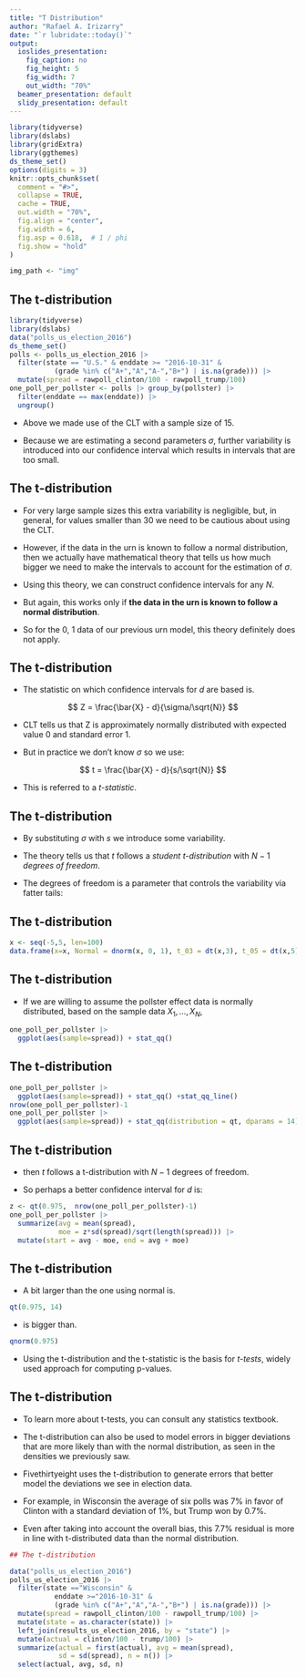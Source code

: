 ```yaml
---
title: "T Distribution"
author: "Rafael A. Irizarry"
date: "`r lubridate::today()`"
output:
  ioslides_presentation:
    fig_caption: no
    fig_height: 5
    fig_width: 7
    out_width: "70%"
  beamer_presentation: default
  slidy_presentation: default
---
```


```r
library(tidyverse)
library(dslabs)
library(gridExtra)
library(ggthemes)
ds_theme_set()
options(digits = 3)
knitr::opts_chunk$set(
  comment = "#>",
  collapse = TRUE,
  cache = TRUE,
  out.width = "70%",
  fig.align = "center",
  fig.width = 6,
  fig.asp = 0.618,  # 1 / phi
  fig.show = "hold"
)

img_path <- "img"
```

## The t-distribution

```r
library(tidyverse) 
library(dslabs) 
data("polls_us_election_2016") 
ds_theme_set() 
polls <- polls_us_election_2016 |>  
  filter(state == "U.S." & enddate >= "2016-10-31" & 
           (grade %in% c("A+","A","A-","B+") | is.na(grade))) |>  
  mutate(spread = rawpoll_clinton/100 - rawpoll_trump/100) 
one_poll_per_pollster <- polls |> group_by(pollster) |>  
  filter(enddate == max(enddate)) |> 
  ungroup() 
```

-   Above we made use of the CLT with a sample size of 15.

-   Because we are estimating a second parameters $\sigma$, further variability is introduced into our confidence interval which results in intervals that are too small.

## The t-distribution

-   For very large sample sizes this extra variability is negligible, but, in general, for values smaller than 30 we need to be cautious about using the CLT.

-   However, if the data in the urn is known to follow a normal distribution, then we actually have mathematical theory that tells us how much bigger we need to make the intervals to account for the estimation of $\sigma$.

-   Using this theory, we can construct confidence intervals for any $N$.

-   But again, this works only if **the data in the urn is known to follow a normal distribution**.

-   So for the 0, 1 data of our previous urn model, this theory definitely does not apply.

## The t-distribution

-   The statistic on which confidence intervals for $d$ are based is.

$$
Z = \frac{\bar{X} - d}{\sigma/\sqrt{N}} 
$$

-   CLT tells us that Z is approximately normally distributed with expected value 0 and standard error 1.

-   But in practice we don't know $\sigma$ so we use:

$$
t = \frac{\bar{X} - d}{s/\sqrt{N}} 
$$

-   This is referred to a *t-statistic*.

## The t-distribution

-   By substituting $\sigma$ with $s$ we introduce some variability.

-   The theory tells us that $t$ follows a *student t-distribution* with $N-1$ *degrees of freedom*.

-   The degrees of freedom is a parameter that controls the variability via fatter tails:

## The t-distribution

```r
x <- seq(-5,5, len=100) 
data.frame(x=x, Normal = dnorm(x, 0, 1), t_03 = dt(x,3), t_05 = dt(x,5), t_15=dt(x,15)) |> gather(distribution, f, -x) |> ggplot(aes(x,f, color = distribution)) + geom_line() +ylab("f(x)") 
```

## The t-distribution

-   If we are willing to assume the pollster effect data is normally distributed, based on the sample data $X_1, \dots, X_N$,

```r
one_poll_per_pollster |> 
  ggplot(aes(sample=spread)) + stat_qq() 
```

## The t-distribution

```r
one_poll_per_pollster |> 
  ggplot(aes(sample=spread)) + stat_qq() +stat_qq_line()
nrow(one_poll_per_pollster)-1
one_poll_per_pollster |> 
  ggplot(aes(sample=spread)) + stat_qq(distribution = qt, dparams = 14) +stat_qq_line(distribution = qt, dparams = 14)
```

## The t-distribution

-   then $t$ follows a t-distribution with $N-1$ degrees of freedom.

-   So perhaps a better confidence interval for $d$ is:

```r
z <- qt(0.975,  nrow(one_poll_per_pollster)-1) 
one_poll_per_pollster |>  
  summarize(avg = mean(spread), 
            moe = z*sd(spread)/sqrt(length(spread))) |>  
  mutate(start = avg - moe, end = avg + moe)  
```


## The t-distribution

-   A bit larger than the one using normal is.

```r
qt(0.975, 14) 
```

-   is bigger than.

```r
qnorm(0.975) 
```

-   Using the t-distribution and the t-statistic is the basis for *t-tests*, widely used approach for computing p-values.

## The t-distribution

-   To learn more about t-tests, you can consult any statistics textbook.

-   The t-distribution can also be used to model errors in bigger deviations that are more likely than with the normal distribution, as seen in the densities we previously saw.

-   Fivethirtyeight uses the t-distribution to generate errors that better model the deviations we see in election data.

-   For example, in Wisconsin the average of six polls was 7% in favor of Clinton with a standard deviation of 1%, but Trump won by 0.7%.

-   Even after taking into account the overall bias, this 7.7% residual is more in line with t-distributed data than the normal distribution.

```r


## The t-distribution

data("polls_us_election_2016") 
polls_us_election_2016 |> 
  filter(state =="Wisconsin" & 
           enddate >="2016-10-31" &  
           (grade %in% c("A+","A","A-","B+") | is.na(grade))) |> 
  mutate(spread = rawpoll_clinton/100 - rawpoll_trump/100) |> 
  mutate(state = as.character(state)) |> 
  left_join(results_us_election_2016, by = "state") |> 
  mutate(actual = clinton/100 - trump/100) |> 
  summarize(actual = first(actual), avg = mean(spread),  
            sd = sd(spread), n = n()) |> 
  select(actual, avg, sd, n) 
```
